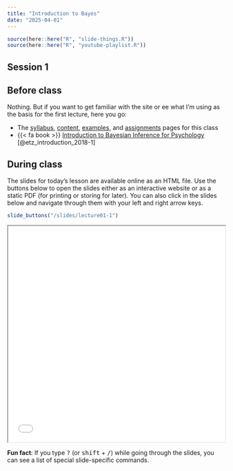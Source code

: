 ```yaml
---
title: "Introduction to Bayes"
date: "2025-04-01"
---
```


```r
source(here::here("R", "slide-things.R"))
source(here::here("R", "youtube-playlist.R"))
```

## Session 1

## Before class

Nothing. But if you want to get familiar with the site or ee what I'm using as the basis for the first lecture, here you go:

- The [syllabus](/syllabus.qmd), [content](/content/index.qmd), [examples](/example/index.qmd), and [assignments](/assignment/index.qmd) pages for this class
- {{< fa book >}} [Introduction to Bayesian Inference for Psychology](/files/Etz and Vandekerckhove - 2018 - Introduction to Bayesian Inference for Psychology.pdf) [@etz_introduction_2018-1]

## During class

The slides for today's lesson are available online as an HTML file. Use the buttons below to open the slides either as an interactive website or as a static PDF (for printing or storing for later). You can also click in the slides below and navigate through them with your left and right arrow keys.

```r
slide_buttons("/slides/lecture01-1")
```

<iframe src="/slides/lecture01-1.html" width="100%" height="500px"></iframe>

:::{.callout-tip}
**Fun fact**: If you type <kbd>?</kbd> (or <kbd>shift</kbd> + <kbd>/</kbd>) while going through the slides, you can see a list of special slide-specific commands.
:::

